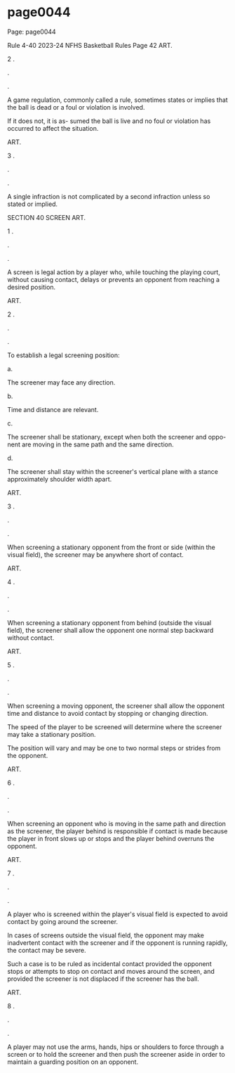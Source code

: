 
# page0044

Page: page0044

Rule 4-40 2023-24 NFHS Basketball Rules Page 42 ART.

2 .

.

.

A game regulation, commonly called a rule, sometimes states or implies that the ball is dead or a foul or violation is involved.

If it does not, it is as- sumed the ball is live and no foul or violation has occurred to affect the situation.

ART.

3 .

.

.

A single infraction is not complicated by a second infraction unless so stated or implied.

SECTION 40 SCREEN ART.

1 .

.

.

A screen is legal action by a player who, while touching the playing court, without causing contact, delays or prevents an opponent from reaching a desired position.

ART.

2 .

.

.

To establish a legal screening position:

a.

The screener may face any direction.

b.

Time and distance are relevant.

c.

The screener shall be stationary, except when both the screener and oppo- nent are moving in the same path and the same direction.

d.

The screener shall stay within the screener's vertical plane with a stance approximately shoulder width apart.

ART.

3 .

.

.

When screening a stationary opponent from the front or side (within the visual field), the screener may be anywhere short of contact.

ART.

4 .

.

.

When screening a stationary opponent from behind (outside the visual field), the screener shall allow the opponent one normal step backward without contact.

ART.

5 .

.

.

When screening a moving opponent, the screener shall allow the opponent time and distance to avoid contact by stopping or changing direction.

The speed of the player to be screened will determine where the screener may take a stationary position.

The position will vary and may be one to two normal steps or strides from the opponent.

ART.

6 .

.

.

When screening an opponent who is moving in the same path and direction as the screener, the player behind is responsible if contact is made because the player in front slows up or stops and the player behind overruns the opponent.

ART.

7 .

.

.

A player who is screened within the player's visual field is expected to avoid contact by going around the screener.

In cases of screens outside the visual field, the opponent may make inadvertent contact with the screener and if the opponent is running rapidly, the contact may be severe.

Such a case is to be ruled as incidental contact provided the opponent stops or attempts to stop on contact and moves around the screen, and provided the screener is not displaced if the screener has the ball.

ART.

8 .

.

.

A player may not use the arms, hands, hips or shoulders to force through a screen or to hold the screener and then push the screener aside in order to maintain a guarding position on an opponent.
  